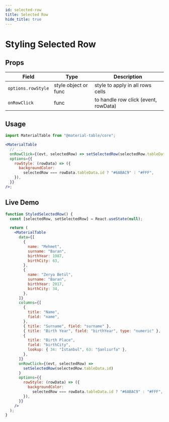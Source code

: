 ```yaml
---
id: selected-row
title: Selected Row
hide_title: true
---
```


# Styling Selected Row


## Props

| Field              | Type                 | Description                          |
| ------------------ | -------------------- | ------------------------------------ |
| `options.rowStyle` | style object or func | style to apply in all rows cells     |
| `onRowClick`       | func                 | to handle row click (event, rowData) |

## Usage

```jsx
import MaterialTable from "@material-table/core";

<MaterialTable
  // ...
  onRowClick={(evt, selectedRow) => setSelectedRow(selectedRow.tableData.id)}
  options={{
    rowStyle: (rowData) => ({
      backgroundColor:
        selectedRow === rowData.tableData.id ? "#6ABAC9" : "#FFF",
    }),
  }}
/>;
```

## Live Demo

<InfoBannerAboutGlobalVarsInDemos />

```jsx live
function StyledSelectedRow() {
  const [selectedRow, setSelectedRow] = React.useState(null);

  return (
    <MaterialTable
      data={[
        {
          name: "Mehmet",
          surname: "Baran",
          birthYear: 1987,
          birthCity: 63,
        },
        {
          name: "Zerya Betül",
          surname: "Baran",
          birthYear: 2017,
          birthCity: 34,
        },
      ]}
      columns={[
        {
          title: "Name",
          field: "name",
        },
        { title: "Surname", field: "surname" },
        { title: "Birth Year", field: "birthYear", type: "numeric" },
        {
          title: "Birth Place",
          field: "birthCity",
          lookup: { 34: "İstanbul", 63: "Şanlıurfa" },
        },
      ]}
      onRowClick={(evt, selectedRow) =>
        setSelectedRow(selectedRow.tableData.id)
      }
      options={{
        rowStyle: (rowData) => ({
          backgroundColor:
            selectedRow === rowData.tableData.id ? "#6ABAC9" : "#FFF",
        }),
      }}
    />
  );
}
```
